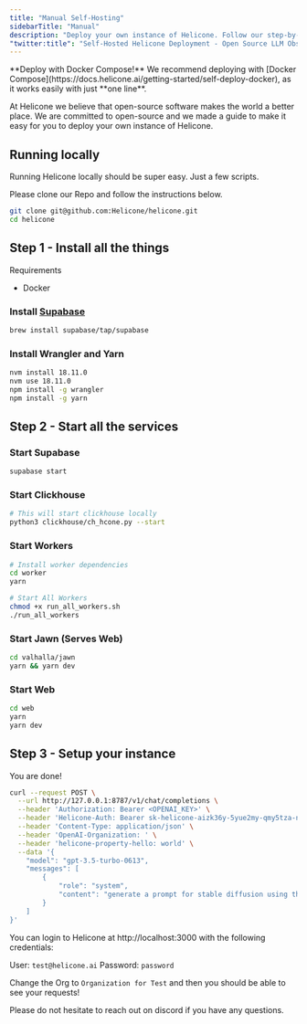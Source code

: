 ```yaml
---
title: "Manual Self-Hosting"
sidebarTitle: "Manual"
description: "Deploy your own instance of Helicone. Follow our step-by-step guide to set up a local, self-hosted version of the LLM observability platform."
"twitter:title": "Self-Hosted Helicone Deployment - Open Source LLM Observability"
---
```


<Warning>
  **Deploy with Docker Compose!** We recommend deploying with [Docker
  Compose](https://docs.helicone.ai/getting-started/self-deploy-docker), as it
  works easily with just **one line**.
</Warning>

At Helicone we believe that open-source software makes the world a better place. We are committed to open-source and we made a guide to make it easy for you to deploy your own instance of Helicone.

## Running locally

Running Helicone locally should be super easy. Just a few scripts.

Please clone our Repo and follow the instructions below.

```bash
git clone git@github.com:Helicone/helicone.git
cd helicone
```

## Step 1 - Install all the things

Requirements

- Docker

### Install [Supabase](https://supabase.com/docs/guides/cli)

```bash
brew install supabase/tap/supabase
```

### Install Wrangler and Yarn

```bash
nvm install 18.11.0
nvm use 18.11.0
npm install -g wrangler
npm install -g yarn
```

## Step 2 - Start all the services

### Start Supabase

```bash
supabase start
```

### Start Clickhouse

```bash
# This will start clickhouse locally
python3 clickhouse/ch_hcone.py --start
```

### Start Workers

```bash
# Install worker dependencies
cd worker
yarn
```

```bash
# Start All Workers
chmod +x run_all_workers.sh
./run_all_workers
```

### Start Jawn (Serves Web)

```bash
cd valhalla/jawn
yarn && yarn dev
```

### Start Web

```bash
cd web
yarn
yarn dev
```

## Step 3 - Setup your instance

You are done!

```bash
curl --request POST \
  --url http://127.0.0.1:8787/v1/chat/completions \
  --header 'Authorization: Bearer <OPENAI_KEY>' \
  --header 'Helicone-Auth: Bearer sk-helicone-aizk36y-5yue2my-qmy5tza-n7x3aqa' \
  --header 'Content-Type: application/json' \
  --header 'OpenAI-Organization: ' \
  --header 'helicone-property-hello: world' \
  --data '{
    "model": "gpt-3.5-turbo-0613",
    "messages": [
        {
            "role": "system",
            "content": "generate a prompt for stable diffusion using this article.\n The prompt should instruct the image generation model to generate a image that would be suitable for the main image of the article.\n Therefore, the image should be relevant to the article, while being photorealistic, and safe for work.\n Only include the prompt, and do not include a introduction to the prompt. The entire prompt should be 90 characters or less. Make it as relevant to the image as possible, but do not include people or faces in the prompt."
        }
    ]
}'
```

You can login to Helicone at http://localhost:3000
with the following credentials:

User: `test@helicone.ai`
Password: `password`

Change the Org to `Organization for Test` and then you should be able to see your requests!

Please do not hesitate to reach out on discord if you have any questions.
